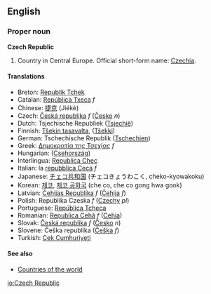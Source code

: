 ==English==
===Proper noun===
'''Czech Republic'''

#Country in Central Europe. Official short-form name: [[Czechia]].

====Translations====
*Breton: [[Republik Tchek]]
*Catalan: [[República Txeca]] ''f''
*Chinese: [[捷克]] (Jiékè)
*Czech: [[Česká republika]]  ''f'' ([[Česko]] ''n'')
*Dutch: Tsjechische Republiek ([[Tsjechië]])
*Finnish: [[Tšekin tasavalta]], ([[Tšekki]])
*German: Tschechische Republik ([[Tschechien]])
*Greek: [[Δημοκρατία της Τσεχίας]] ''f''
*Hungarian: ([[Csehország]])
*Interlingua: [[Republica Chec]]
*Italian: la [[repubblica Ceca]] ''f''
*Japanese: [[チェコ共和国]] (チェコきょうわこく, cheko-kyowakoku)
*Korean: [[체코]], [[체코 공화국]] (che co, che co gong hwa gook)
*Latvian: [[Čehijas Republika]] ''f'' ([[Čehija]] ''f'')
*Polish: Republika Czeska ''f'' ([[Czechy]] ''pl'')
*Portuguese: [[República Tcheca]]
*Romanian: [[Republica Cehă]] ''f'' ([[Cehia]])
*Slovak: [[Česká republika]]  ''f'' ([[Česko]] ''n'')
*Slovene: Češka republika ([[Češka]] ''f'')
*Turkish: [[Çek Cumhuriyeti]]

====See also====
*[[Countries of the world]]

[[io:Czech Republic]]